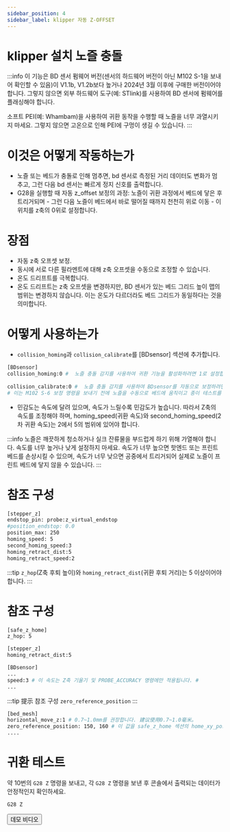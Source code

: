 ```yaml
---
sidebar_position: 4
sidebar_label: klipper 자동 Z-OFFSET
---
```


# klipper 설치 노즐 충돌

:::info
이 기능은 BD 센서 펌웨어 버전(센서의 하드웨어 버전이 아닌 M102 S-1을 보내어 확인할 수 있음)이 V1.1b, V1.2b보다 높거나 2024년 3월 이후에 구매한 버전이어야 합니다. 그렇지 않으면 외부 하드웨어 도구(예: STlink)를 사용하여 BD 센서에 펌웨어를 플래싱해야 합니다.

소프트 PEI(예: Whambam)을 사용하여 귀환 동작을 수행할 때 노즐을 너무 과열시키지 마세요. 그렇지 않으면 고온으로 인해 PEI에 구멍이 생길 수 있습니다.
:::

# 이것은 어떻게 작동하는가
* 노즐 또는 베드가 충돌로 인해 멈추면, bd 센서로 측정된 거리 데이터도 변화가 멈추고, 그런 다음 bd 센서는 빠르게 정지 신호를 출력합니다.
* G28을 실행할 때 자동 z_offset 보정의 과정: 노즐이 귀환 과정에서 베드에 닿은 후 트리거되며 - 그런 다음 노즐이 베드에서 바로 떨어질 때까지 천천히 위로 이동 - 이 위치를 z축의 0위로 설정합니다.

# 장점
* 자동 z축 오프셋 보정.
* 동시에 서로 다른 필라멘트에 대해 z축 오프셋을 수동으로 조정할 수 있습니다.
* 온도 드리프트를 극복합니다.
* 온도 드리프트는 z축 오프셋을 변경하지만, BD 센서가 있는 베드 그리드 높이 맵의 범위는 변경하지 않습니다. 이는 온도가 다르더라도 베드 그리드가 동일하다는 것을 의미합니다.

# 어떻게 사용하는가

* `collision_homing`과 `collision_calibrate`를 [BDsensor] 섹션에 추가합니다.
``` bash
[BDsensor] 
collision_homing:0 #  노즐 충돌 감지를 사용하여 귀환 기능을 활성화하려면 1로 설정합니다. 0으로 설정하여 이 기능을 비활성화합니다.
                   
collision_calibrate:0 #  노즐 충돌 감지를 사용하여 BDsensor를 자동으로 보정하려면 1로 설정합니다. 0으로 설정하여 이 기능을 비활성화합니다.
# 이는 M102 S-6 보정 명령을 보내기 전에 노즐을 수동으로 베드에 움직이고 종이 테스트를 할 필요가 없다는 것을 의미합니다.
```

* 민감도는 속도에 달려 있으며, 속도가 느릴수록 민감도가 높습니다. 따라서 Z축의 속도를 조정해야 하며, homing_speed(귀환 속도)와 second_homing_speed(2차 귀환 속도)는 2에서 5의 범위에 있어야 합니다.

:::info
노즐은 깨끗하게 청소하거나 실크 잔류물을 부드럽게 하기 위해 가열해야 합니다.
속도를 너무 높거나 낮게 설정하지 마세요. 속도가 너무 높으면 핫엔드 또는 프린트 베드를 손상시킬 수 있으며, 속도가 너무 낮으면 공중에서 트리거되어 실제로 노즐이 프린트 베드에 닿지 않을 수 있습니다.
:::

# 참조 구성
``` bash
[stepper_z]
endstop_pin: probe:z_virtual_endstop
#position_endstop: 0.0
position_max: 250
homing_speed: 5
second_homing_speed:3
homing_retract_dist:5
homing_retract_speed:2
```

:::tip
`z_hop`(Z축 후퇴 높이)와 `homing_retract_dist`(귀환 후퇴 거리)는 5 이상이어야 합니다.
:::
# 참조 구성

```bash
[safe_z_home]
z_hop: 5 

[stepper_z]
homing_retract_dist:5
```
```bash
[BDsensor] 
...
speed:3 # 이 속도는 Z축 기울기 및 PROBE_ACCURACY 명령에만 적용됩니다. #
...

```
:::tip 提示
참조 구성 `zero_reference_position`
:::

``` bash
[bed_mesh]
horizontal_move_z:1 # 0.7~1.0mm를 권장합니다. 建议使用0.7~1.0毫米。
zero_reference_position: 150, 160 # 이 값을 safe_z_home 섹션의 home_xy_position과 동일한 좌표로 설정합니다.  ## 将此值设置为与safe_z_home部分中的home_xy_position相同坐标。
....
```

# 귀환 테스트
약 10번의 `G28 Z` 명령을 보내고, 각 `G28 Z` 명령을 보낸 후 콘솔에서 출력되는 데이터가 안정적인지 확인하세요.
``` bash
G28 Z
```
<Button variant="contained" disableElevation href="https://www.youtube.com/watch?v=RuPoXbrSPDc">데모 비디오</Button> 